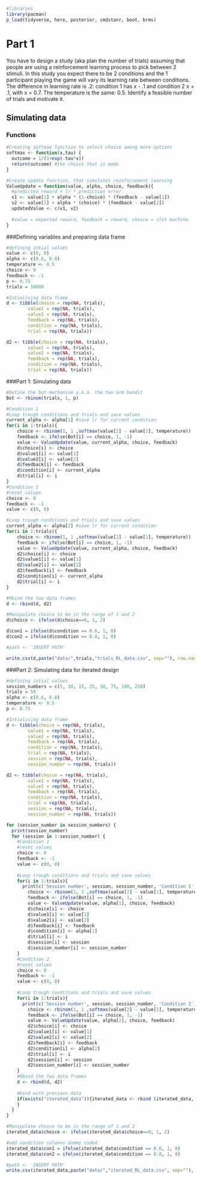 
```r
#libraries
library(pacman)
p_load(tidyverse, here, posterior, cmdstanr, boot, brms)

```

# Part 1

You have to design a study (aka plan the number of trials) assuming that people are using a reinforcement learning process to pick between 2 stimuli. In this study you expect there to be 2 conditions and the 1 participant playing the game will vary its learning rate between conditions. The difference in learning rate is .2: condition 1 has x - .1 and condition 2 x + .1, with x = 0.7. The temperature is the same: 0.5.
Identify a feasible number of trials and motivate it.

## Simulating data

### Functions 
```r
#Creating softmax function to select choice among more options
softmax <- function(x,tau) {
  outcome = 1/(1+exp(-tau*x))
  return(outcome) #the choice that is made
}

#Create update function, that simulates reinforcement learning
ValueUpdate = function(value, alpha, choice, feedback){
  #predicted reward + lr * prediction error
  v1 <- value[1] + alpha * (1-choice) * (feedback - value[1]) 
  v2 <- value[2] + alpha * (choice) * (feedback - value[2])
  updatedValue <- c(v1, v2)
  
  #value = expected reward, feedback = reward, choice = slot machine
}

```


###Defining variables and preparing data frame
```r
#defining intial values
value <- c(0, 0) 
alpha <- c(0.6, 0.8)
temperature <- 0.5
choice <- 0
feedback <- -1
p <- 0.75
trials = 10000

#Intialising data frame
d <- tibble(choice = rep(NA, trials),
		value1 = rep(NA, trials), 
		value2 = rep(NA, trials),
		feedback = rep(NA, trials), 
		condition = rep(NA, trials), 
		trial = rep(NA, trials))

d2 <- tibble(choice = rep(NA, trials),
		value1 = rep(NA, trials), 
		value2 = rep(NA, trials),
		feedback = rep(NA, trials), 
		condition = rep(NA, trials), 
		trial = rep(NA, trials))

```


###Part 1: Simulating data 
```r
#Define the bot mechanism a.k.a. the two arm bandit
Bot <- rbinom(trials, 1, p)

#Condition 1
#Loop trough conditions and trials and save values
current_alpha <- alpha[1] #save lr for current condition
for(i in 1:trials){
	choice <- rbinom(1, 1 ,softmax(value[2] - value[1], temperature))
	feedback <- ifelse(Bot[i] == choice, 1, -1)
	value <- ValueUpdate(value, current_alpha, choice, feedback)
	d$choice[i] <- choice
	d$value1[i] <- value[1]
	d$value2[i] <- value[2]
	d$feedback[i] <- feedback
	d$condition[i] <- current_alpha
	d$trial[i] <- i
}
#Condition 2
#reset values
choice <- 0
feedback <- -1
value <- c(0, 0) 

#Loop trough conditions and trials and save values
current_alpha <- alpha[2] #save lr for current condition
for(i in 1:trials){
	choice <- rbinom(1, 1 ,softmax(value[2] - value[1], temperature))
	feedback <- ifelse(Bot[i] == choice, 1, -1)
	value <- ValueUpdate(value, current_alpha, choice, feedback)
	d2$choice[i] <- choice
	d2$value1[i] <- value[1]
	d2$value2[i] <- value[2]
	d2$feedback[i] <- feedback
	d2$condition[i] <- current_alpha
	d2$trial[i] <- i
}

#Rbind the two data frames
d <- rbind(d, d2)  

#Manipulate choice to be in the range of 1 and 2
d$choice <- ifelse(d$choice==0, 1, 2)

d$con1 = ifelse(d$condition == 0.6, 1, 0)
d$con2 = ifelse(d$condition == 0.8, 1, 0)

```


```r
#path <- 'INSERT PATH'

write.csv(d,paste("data/",trials,"trials_RL_data.csv", sep=""), row.names = FALSE)
```

###Part 2: Simulating data for iterated design
```r
#defining intial values
session_numbers = c(5, 10, 15, 25, 50, 75, 100, 250)
trials = 50
alpha <- c(0.6, 0.8)
temperature <- 0.5
p <- 0.75

#Intialising data frame
d <- tibble(choice = rep(NA, trials),
		value1 = rep(NA, trials), 
		value2 = rep(NA, trials),
		feedback = rep(NA, trials), 
		condition = rep(NA, trials), 
		trial = rep(NA, trials), 
		session = rep(NA, trials), 
		session_number = rep(NA, trials))

d2 <- tibble(choice = rep(NA, trials),
		value1 = rep(NA, trials), 
		value2 = rep(NA, trials),
		feedback = rep(NA, trials), 
		condition = rep(NA, trials), 
		trial = rep(NA, trials), 
		session = rep(NA, trials), 
		session_number = rep(NA, trials))

for (session_number in session_numbers) {
  print(session_number)
  for (session in 1:session_number) {
    #Condition 1
    #reset values
    choice <- 0
    feedback <- -1
    value <- c(0, 0) 
    
    #Loop trough conditions and trials and save values
    for(i in 1:trials){
      print(c('Session number', session, session_number, 'Condition 1', i))
    	choice <- rbinom(1, 1 ,softmax(value[2] - value[1], temperature))
    	feedback <- ifelse(Bot[i] == choice, 1, -1)
    	value <- ValueUpdate(value, alpha[1], choice, feedback)
    	d$choice[i] <- choice
    	d$value1[i] <- value[1]
    	d$value2[i] <- value[2]
    	d$feedback[i] <- feedback
    	d$condition[i] <- alpha[1]
    	d$trial[i] <- i
    	d$session[i] <- session
    	d$session_number[i] <- session_number
    }
    #Condition 2
    #reset values
    choice <- 0
    feedback <- -1
    value <- c(0, 0) 
    
    #Loop trough conditions and trials and save values
    for(i in 1:trials){
      print(c('Session number', session, session_number, 'Condition 2', i))
    	choice <- rbinom(1, 1 ,softmax(value[2] - value[1], temperature))
    	feedback <- ifelse(Bot[i] == choice, 1, -1)
    	value <- ValueUpdate(value, alpha[2], choice, feedback)
    	d2$choice[i] <- choice
    	d2$value1[i] <- value[1]
    	d2$value2[i] <- value[2]
    	d2$feedback[i] <- feedback
    	d2$condition[i] <- alpha[2]
    	d2$trial[i] <- i
    	d2$session[i] <- session
    	d2$session_number[i] <- session_number
    }
    #Rbind the two data frames
    d <- rbind(d, d2)
    	
    #bind with previous data
    if(exists("iterated_data")){iterated_data <- rbind (iterated_data, d)} else {iterated_data <- d
    }
  }
} 

#Manipulate choice to be in the range of 1 and 2
iterated_data$choice <- ifelse(iterated_data$choice==0, 1, 2)

#add condition columns dummy coded
iterated_data$con1 = ifelse(iterated_data$condition == 0.6, 1, 0)
iterated_data$con2 = ifelse(iterated_data$condition == 0.8, 1, 0)


```

```r
#path <- 'INSERT PATH'
write.csv(iterated_data,paste("data/","iterated_RL_data.csv", sep=""), row.names = FALSE)
```
